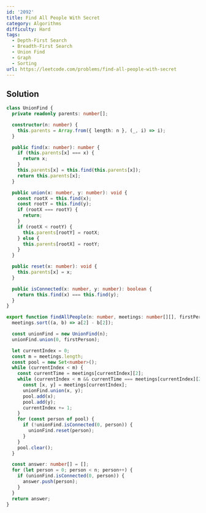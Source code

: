 ```yaml
---
id: '2092'
title: Find All People With Secret
category: Algorithms
difficulty: Hard
tags:
  - Depth-First Search
  - Breadth-First Search
  - Union Find
  - Graph
  - Sorting
url: https://leetcode.com/problems/find-all-people-with-secret
---
```


## Solution

```typescript showLineNumbers
class UnionFind {
  private readonly parents: number[];

  constructor(n: number) {
    this.parents = Array.from({ length: n }, (_, i) => i);
  }

  public find(x: number): number {
    if (this.parents[x] === x) {
      return x;
    }
    this.parents[x] = this.find(this.parents[x]);
    return this.parents[x];
  }

  public union(x: number, y: number): void {
    const rootX = this.find(x);
    const rootY = this.find(y);
    if (rootX === rootY) {
      return;
    }
    if (rootX < rootY) {
      this.parents[rootY] = rootX;
    } else {
      this.parents[rootX] = rootY;
    }
  }

  public reset(x: number): void {
    this.parents[x] = x;
  }

  public isConnected(x: number, y: number): boolean {
    return this.find(x) === this.find(y);
  }
}

export function findAllPeople(n: number, meetings: number[][], firstPerson: number): number[] {
  meetings.sort((a, b) => a[2] - b[2]);

  const unionFind = new UnionFind(n);
  unionFind.union(0, firstPerson);

  let currentIndex = 0;
  const m = meetings.length;
  const pool = new Set<number>();
  while (currentIndex < m) {
    const currentTime = meetings[currentIndex][2];
    while (currentIndex < m && currentTime === meetings[currentIndex][2]) {
      const [x, y] = meetings[currentIndex];
      unionFind.union(x, y);
      pool.add(x);
      pool.add(y);
      currentIndex += 1;
    }
    for (const person of pool) {
      if (!unionFind.isConnected(0, person)) {
        unionFind.reset(person);
      }
    }
    pool.clear();
  }

  const answer: number[] = [];
  for (let person = 0; person < n; person++) {
    if (unionFind.isConnected(0, person)) {
      answer.push(person);
    }
  }
  return answer;
}
```
